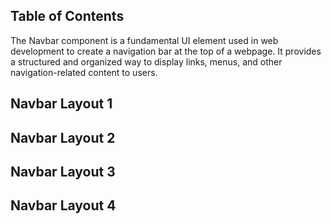 

## Table of Contents

The Navbar component is a fundamental UI element used in web development to create a navigation bar at the top of a webpage. It provides a structured and organized way to display links, menus, and other navigation-related content to users.

## Navbar Layout 1

<CodeHighlightPreview code={NavbarLayout1Code}>
  <NavbarLayout1 />
</CodeHighlightPreview>

## Navbar Layout 2

<CodeHighlightPreview code={NavbarLayout2Code}>
  <NavbarLayout2 />
</CodeHighlightPreview>

## Navbar Layout 3

<CodeHighlightPreview code={NavbarLayout3Code}>
  <NavbarLayout3 />
</CodeHighlightPreview>

## Navbar Layout 4

<CodeHighlightPreview code={NavbarLayout4Code}>
  <NavbarLayout4 />
</CodeHighlightPreview>
